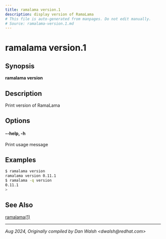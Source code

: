 ```yaml
---
title: ramalama version.1
description: display version of RamaLama
# This file is auto-generated from manpages. Do not edit manually.
# Source: ramalama-version.1.md
---
```


# ramalama version.1

## Synopsis
**ramalama version**

## Description
Print version of RamaLama

## Options

#### **--help**, **-h**
Print usage message

## Examples

```bash
$ ramalama version
ramalama version 0.11.1
$ ramalama -q version
0.11.1
>
```
## See Also
[ramalama(1)](/docs/commands/ramalama/)

---

*Aug 2024, Originally compiled by Dan Walsh &lt;dwalsh&#64;redhat.com&gt;*